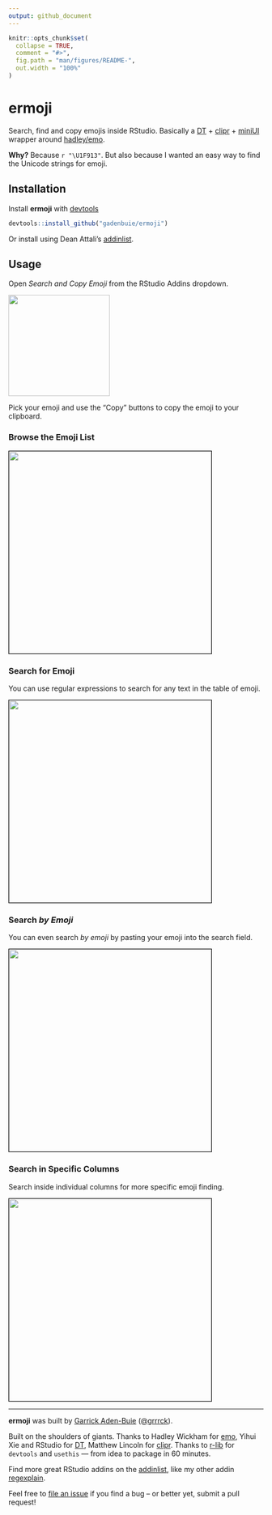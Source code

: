 ```yaml
---
output: github_document
---
```


<!-- README.md is generated from README.Rmd. Please edit that file -->

```r
knitr::opts_chunk$set(
  collapse = TRUE,
  comment = "#>",
  fig.path = "man/figures/README-",
  out.width = "100%"
)
```

[emo]: https://github.com/hadley/emo
[DT]: https://rstudio.github.io/DT
[clipr]: https://github.com/mdlincoln/clipr
[devtools]: https://github.com/r-lib/devtools
[miniUI]: http://shiny.rstudio.com/articles/gadget-ui.html
[addinlist]: https://github.com/daattali/addinslist

# ermoji

Search, find and copy emojis inside RStudio.
Basically a [DT] + [clipr] + [miniUI] wrapper around [hadley/emo][emo].

**Why?** Because `r "\U1F913"`. But also because I wanted an easy way to find the Unicode strings for emoji.

## Installation

Install **ermoji** with [devtools]

``` r
devtools::install_github("gadenbuie/ermoji")
```

Or install using Dean Attali's [addinlist].

## Usage

Open *Search and Copy Emoji* from the RStudio Addins dropdown.

<img src="inst/addins-list.png" width="200px">

Pick your emoji and use the "Copy" buttons to copy the emoji to your clipboard.

### Browse the Emoji List

<img src="inst/example-browse.png" width="400px" style="border: solid 1px black">

### Search for Emoji

You can use regular expressions to search for any text in the table of emoji.

<img src="inst/example-global-search.png" width="400px" style="border: solid 1px black">

### Search *by Emoji*

You can even search *by emoji* by pasting your emoji into the search field.

<img src="inst/example-emoji-search.png" width="400px" style="border: solid 1px black">

### Search in Specific Columns

Search inside individual columns for more specific emoji finding.

<img src="inst/example-column-search.png" width="400px" style="border: solid 1px black">

***

**ermoji** was built by [Garrick Aden-Buie](https://www.garrickadenbuie.com) ([&commat;grrrck](https://twitter.com/grrrck)).

Built on the shoulders of giants. Thanks to Hadley Wickham for [emo], Yihui Xie and RStudio for [DT], Matthew Lincoln for [clipr]. Thanks to [r-lib](https://github.com/r-lib) for `devtools` and `usethis` — from idea to package in 60 minutes.

Find more great RStudio addins on the [addinlist], like my other addin [regexplain](https://github.com/gadenbuie/regexplain).

Feel free to [file an issue](https://github.com/gadenbuie/ermoji/issues) if you find a bug -- or better yet, submit a pull request!
